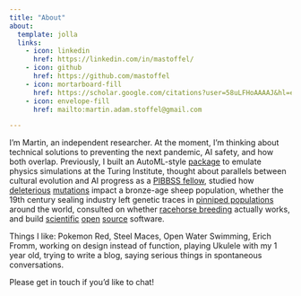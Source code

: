 ```yaml
---
title: "About"
about:
  template: jolla
  links:
    - icon: linkedin
      href: https://linkedin.com/in/mastoffel/
    - icon: github
      href: https://github.com/mastoffel
    - icon: mortarboard-fill
      href: https://scholar.google.com/citations?user=58uLFHoAAAAJ&hl=en&oi=ao
    - icon: envelope-fill
      href: mailto:martin.adam.stoffel@gmail.com

---
```


I'm Martin, an independent researcher. At the moment, I'm thinking about technical solutions to preventing the next pandemic, AI safety, and how both overlap. Previously, I built an AutoML-style [package](https://github.com/alan-turing-institute/autoemulate) to emulate physics simulations at the Turing Institute, thought about parallels between cultural evolution and AI progress as a [PIBBSS fellow](https://pibbss.ai/), studied how [deleterious](https://www.nature.com/articles/s41467-021-23222-9) [mutations](https://scholar.google.com/citations?view_op=view_citation&hl=en&user=58uLFHoAAAAJ&sortby=pubdate&citation_for_view=58uLFHoAAAAJ:RHpTSmoSYBkC) impact a bronze-age sheep population, whether the 19th century sealing industry left genetic traces in [pinniped populations](https://www.nature.com/articles/s41467-018-06695-z) around the world, consulted on whether [racehorse breeding](https://scholar.google.com/citations?view_op=view_citation&hl=en&user=58uLFHoAAAAJ&sortby=pubdate&citation_for_view=58uLFHoAAAAJ:bEWYMUwI8FkC) actually works, and build [scientific](https://besjournals.onlinelibrary.wiley.com/doi/full/10.1111/2041-210X.12797) [open](https://peerj.com/articles/11414/) [source](https://besjournals.onlinelibrary.wiley.com/doi/full/10.1111/2041-210X.12588) software.

Things I like: Pokemon Red, Steel Maces, Open Water Swimming, Erich Fromm, working on design instead of function, playing Ukulele with my 1 year old, trying to write a blog, saying serious things in spontaneous conversations. 


Please get in touch if you'd like to chat!
